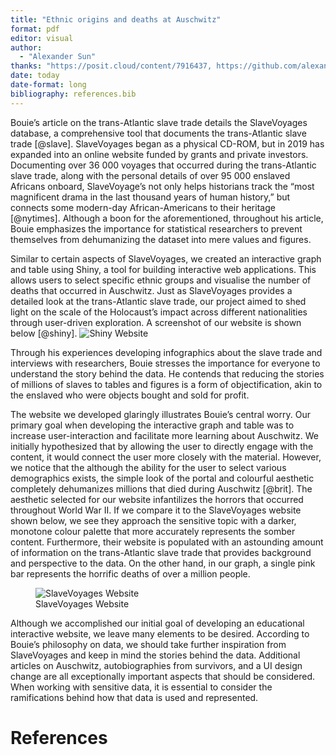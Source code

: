 ```yaml
---
title: "Ethnic origins and deaths at Auschwitz"
format: pdf
editor: visual
author: 
  - "Alexander Sun"
thanks: "https://posit.cloud/content/7916437, https://github.com/alexandersunliang/Ethnic-origins-and-deaths-at-Auschwitz.git"
date: today
date-format: long
bibliography: references.bib
---
```


Bouie's article on the trans-Atlantic slave trade details the SlaveVoyages database, a comprehensive tool that documents the trans-Atlantic slave trade [@slave]. SlaveVoyages began as a physical CD-ROM, but in 2019 has expanded into an online website funded by grants and private investors. Documenting over 36 000 voyages that occurred during the trans-Atlantic slave trade, along with the personal details of over 95 000 enslaved Africans onboard, SlaveVoyage’s not only helps historians track the “most magnificent drama in the last thousand years of human history,” but connects some modern-day African-Americans to their heritage [@nytimes]. Although a boon for the aforementioned, throughout his article, Bouie emphasizes the importance for statistical researchers to prevent themselves from dehumanizing the dataset into mere values and figures.

Similar to certain aspects of SlaveVoyages, we created an interactive graph and table using Shiny, a tool for building interactive web applications. This allows users to select specific ethnic groups and visualise the number of deaths that occurred in Auschwitz. Just as SlaveVoyages provides a detailed look at the trans-Atlantic slave trade, our project aimed to shed light on the scale of the Holocaust's impact across different nationalities through user-driven exploration. A screenshot of our website is shown below [@shiny]. ![Shiny Website](images/holocaust-01.png)

Through his experiences developing infographics about the slave trade and interviews with researchers, Bouie stresses the importance for everyone to understand the story behind the data. He contends that reducing the stories of millions of slaves to tables and figures is a form of objectification, akin to the enslaved who were objects bought and sold for profit.

The website we developed glaringly illustrates Bouie’s central worry. Our primary goal when developing the interactive graph and table was to increase user-interaction and facilitate more learning about Auschwitz. We initially hypothesized that by allowing the user to directly engage with the content, it would connect the user more closely with the material. However, we notice that the although the ability for the user to select various demographics exists, the simple look of the portal and colourful aesthetic completely dehumanizes millions that died during Auschwitz [@brit]. The aesthetic selected for our website infantilizes the horrors that occurred throughout World War II. If we compare it to the SlaveVoyages website shown below, we see they approach the sensitive topic with a darker, monotone colour palette that more accurately represents the somber content. Furthermore, their website is populated with an astounding amount of information on the trans-Atlantic slave trade that provides background and perspective to the data. On the other hand, in our graph, a single pink bar represents the horrific deaths of over a million people.

![SlaveVoyages Website](images/slavevoyages.png)

Although we accomplished our initial goal of developing an educational interactive website, we leave many elements to be desired. According to Bouie’s philosophy on data, we should take further inspiration from SlaveVoyages and keep in mind the stories behind the data. Additional articles on Auschwitz, autobiographies from survivors, and a UI design change are all exceptionally important aspects that should be considered. When working with sensitive data, it is essential to consider the ramifications behind how that data is used and represented.

\newpage

# References
